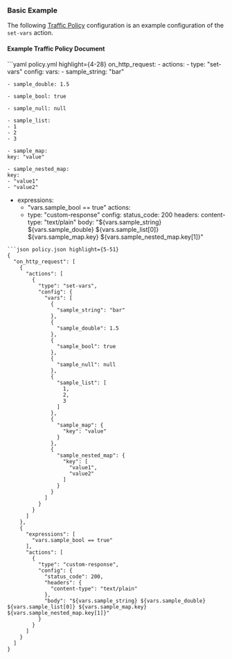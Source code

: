 

### Basic Example

The following [Traffic Policy](/docs/traffic-policy/) configuration is an example configuration of the `set-vars` action.

#### Example Traffic Policy Document

<CodeGroup>
```yaml policy.yml highlight={4-28}
on_http_request:
  - actions:
    - type: "set-vars"
    config:
    vars:
    - sample_string: "bar"

    - sample_double: 1.5

    - sample_bool: true

    - sample_null: null

    - sample_list:
    - 1
    - 2
    - 3

    - sample_map:
    key: "value"

    - sample_nested_map:
    key:
    - "value1"
    - "value2"


  - expressions:
    - "vars.sample_bool == true"
    actions:
    - type: "custom-response"
    config:
    status_code: 200
    headers:
    content-type: "text/plain"
    body: "${vars.sample_string} ${vars.sample_double} ${vars.sample_list[0]} ${vars.sample_map.key} ${vars.sample_nested_map.key[1]}"
```
```json policy.json highlight={5-51}
{
  "on_http_request": [
    {
      "actions": [
        {
          "type": "set-vars",
          "config": {
            "vars": [
              {
                "sample_string": "bar"
              },
              {
                "sample_double": 1.5
              },
              {
                "sample_bool": true
              },
              {
                "sample_null": null
              },
              {
                "sample_list": [
                  1,
                  2,
                  3
                ]
              },
              {
                "sample_map": {
                  "key": "value"
                }
              },
              {
                "sample_nested_map": {
                  "key": [
                    "value1",
                    "value2"
                  ]
                }
              }
            ]
          }
        }
      ]
    },
    {
      "expressions": [
        "vars.sample_bool == true"
      ],
      "actions": [
        {
          "type": "custom-response",
          "config": {
            "status_code": 200,
            "headers": {
              "content-type": "text/plain"
            },
            "body": "${vars.sample_string} ${vars.sample_double} ${vars.sample_list[0]} ${vars.sample_map.key} ${vars.sample_nested_map.key[1]}"
          }
        }
      ]
    }
  ]
}
```
</CodeGroup>
